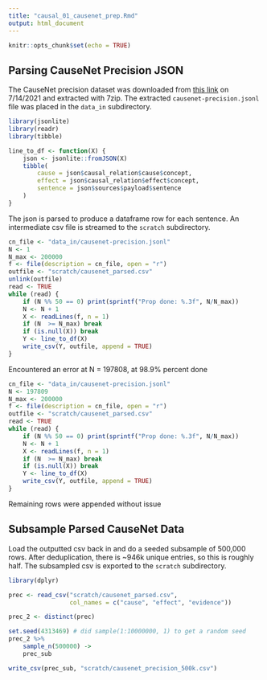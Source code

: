 ```yaml
---
title: "causal_01_causenet_prep.Rmd"
output: html_document
---
```


```r
knitr::opts_chunk$set(echo = TRUE)
```


## Parsing CauseNet Precision JSON

The CauseNet precision dataset was downloaded from [this link](https://groups.uni-paderborn.de/wdqa/causenet/causality-graphs/causenet-precision.jsonl.bz2) on 7/14/2021 and extracted with 7zip. The extracted `causenet-precision.jsonl` file was placed in the `data_in` subdirectory.

```r
library(jsonlite)
library(readr)
library(tibble)

line_to_df <- function(X) {
    json <- jsonlite::fromJSON(X)
    tibble(
        cause = json$causal_relation$cause$concept,
        effect = json$causal_relation$effect$concept,
        sentence = json$sources$payload$sentence
    )
}
```

The json is parsed to produce a dataframe row for each sentence. 
An intermediate csv file is streamed to the `scratch` subdirectory.

```r
cn_file <- "data_in/causenet-precision.jsonl"
N <- 1
N_max <- 200000
f <- file(description = cn_file, open = "r")
outfile <- "scratch/causenet_parsed.csv"
unlink(outfile)
read <- TRUE
while (read) {
    if (N %% 50 == 0) print(sprintf("Prop done: %.3f", N/N_max))
    N <- N + 1
    X <- readLines(f, n = 1)
    if (N  >= N_max) break
    if (is.null(X)) break
    Y <- line_to_df(X)
    write_csv(Y, outfile, append = TRUE)
}
```

Encountered an error at N = 197808, at 98.9% percent done

```r
cn_file <- "data_in/causenet-precision.jsonl"
N <- 197809
N_max <- 200000
f <- file(description = cn_file, open = "r")
outfile <- "scratch/causenet_parsed.csv"
read <- TRUE
while (read) {
    if (N %% 50 == 0) print(sprintf("Prop done: %.3f", N/N_max))
    N <- N + 1
    X <- readLines(f, n = 1)
    if (N  >= N_max) break
    if (is.null(X)) break
    Y <- line_to_df(X)
    write_csv(Y, outfile, append = TRUE)
}
```

Remaining rows were appended without issue

## Subsample Parsed CauseNet Data

Load the outputted csv back in and do a seeded subsample of 500,000 rows.
After deduplication, there is ~946k unique entries, so this is roughly half.
The subsampled csv is exported to the `scratch` subdirectory.

```r
library(dplyr)

prec <- read_csv("scratch/causenet_parsed.csv",
                 col_names = c("cause", "effect", "evidence"))

prec_2 <- distinct(prec)
```

```r
set.seed(4313469) # did sample(1:10000000, 1) to get a random seed
prec_2 %>%
    sample_n(500000) ->
    prec_sub

write_csv(prec_sub, "scratch/causenet_precision_500k.csv")
```



